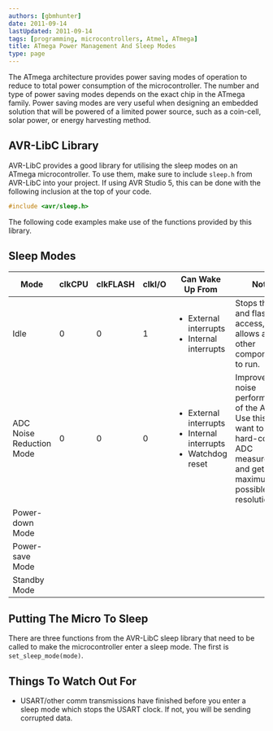 ```yaml
---
authors: [gbmhunter]
date: 2011-09-14
lastUpdated: 2011-09-14
tags: [programming, microcontrollers, Atmel, ATmega]
title: ATmega Power Management And Sleep Modes
type: page
---
```


The ATmega architecture provides power saving modes of operation to reduce to total power consumption of the microcontroller. The number and type of power saving modes depends on the exact chip in the ATmega family. Power saving modes are very useful when designing an embedded solution that will be powered of a limited power source, such as a coin-cell, solar power, or energy harvesting method.

## AVR-LibC Library

AVR-LibC provides a good library for utilising the sleep modes on an ATmega microcontroller. To use them, make sure to include `sleep.h` from AVR-LibC into your project. If using AVR Studio 5, this can be done with the following inclusion at the top of your code.

```c    
#include <avr/sleep.h>
```

The following code examples make use of the functions provided by this library.

## Sleep Modes

<table>
	<thead>
		<tr>
			<th>Mode</th>
			<th>clkCPU</th>
			<th>clkFLASH</th>
			<th>clkI/O</th>
			<th>Can Wake Up From</th>
			<th>Notes</th>
		</tr>
	</thead>
<tbody >
<tr >
<td >Idle</td>
<td >0</td>
<td >0</td>
<td >1</td>
<td >
<ul>
	<li>External interrupts</li>
	<li>Internal interrupts</li>
</ul>
</td>
<td >Stops the cpu and flash access, but allows all other components to run.</td>
</tr>
<tr >
<td >ADC Noise Reduction Mode</td>
<td >0</td>
<td >0</td>
<td >0</td>
<td >
<ul>
	<li>External interrupts</li>
	<li>Internal interrupts</li>
	<li>Watchdog reset</li>
</ul>
</td>
<td >Improves the noise performance of the ADC. Use this if you want to do hard-core ADC measurements and get the maximum possible resolution.</td>
</tr>
<tr >
<td >Power-down Mode</td>
<td ></td>
<td ></td>
<td ></td>
<td ></td>
<td ></td>
</tr>
<tr >
<td >Power-save Mode</td>
<td ></td>
<td ></td>
<td ></td>
<td ></td>
<td ></td>
</tr>
<tr >
<td >Standby Mode</td>
<td ></td>
<td ></td>
<td ></td>
<td ></td>
<td ></td>
</tr>
</tbody>
</table>

## Putting The Micro To Sleep

There are three functions from the AVR-LibC sleep library that need to be called to make the microcontroller enter a sleep mode. The first is `set_sleep_mode(mode)`.

## Things To Watch Out For

* USART/other comm transmissions have finished before you enter a sleep mode which stops the USART clock. If not, you will be sending corrupted data.